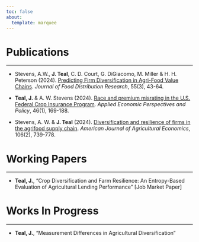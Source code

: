 ```yaml
---
toc: false
about:
  template: marquee
---
```



# Publications

------

* Stevens, A.W., **J. Teal**, C. D. Court, G. DiGiacomo, M. Miller & H. H. Peterson (2024). [Predicting Firm Diversification in Agri-Food Value Chains](https://www.fdrsinc.org/wp-content/uploads/2024/12/JFDR55.3_3_Stevens.pdf). *Journal of Food Distribution Research*, 55(3), 43-64.

* **Teal, J.** & A. W. Stevens (2024). [Race and premium misrating in the U.S. Federal Crop Insurance Program](https://onlinelibrary.wiley.com/doi/full/10.1002/aepp.13397). *Applied Economic Perspectives and Policy*, 46(1), 169-188.

* Stevens, A. W. & **J. Teal** (2024). [Diversification and resilience of firms in the agrifood supply chain](https://onlinelibrary.wiley.com/doi/10.1111/ajae.12398). *American Journal of Agricultural Economics*, 106(2), 739-778.

# Working Papers

----

* **Teal, J.**, "Crop Diversification and Farm Resilience: An Entropy-Based Evaluation of Agricultural Lending Performance" [Job Market Paper]

# Works In Progress

----

* **Teal, J.**, "Measurement Differences in Agricultural Diversification"
